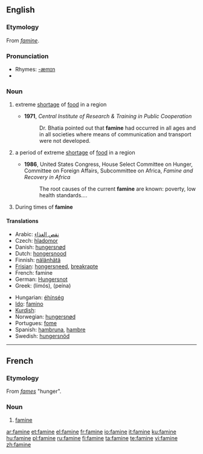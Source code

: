 ==English==

===Etymology===
From {{F.}} ''[[#French|famine]]''.

===Pronunciation===
*Rhymes: [[Rhymes:English:-æmɪn|-æmɪn]]
*{{audio|en-us-famine.ogg|Audio (US)}}

===Noun===
{{wikipedia}}
{{en-noun|s|-}}

# {{uncountable}} extreme [[shortage]] of [[food]] in a region
#*'''1971''', ''Central Institute of Research & Training in Public Cooperation''
#*:Dr. Bhatia pointed out that '''famine''' had occurred in all ages and in all societies where means of communication and transport were not developed.
# {{countable}} a period of extreme [[shortage]] of [[food]] in a region
#*'''1986''', United States Congress, House Select Committee on Hunger, Committee on Foreign Affairs, Subcommittee on Africa, ''Famine and Recovery in Africa''
#*:The root causes of the current '''famine''' are known: poverty, low health standards....
# During times of '''famine'''

====Translations====

{{trans-top|extreme shortage of food in a region}}
*Arabic: [[نقص الغذاء]]
*Czech: [[hladomor]] {{m}}
*Danish: [[hungersnød]] {{c}}
*Dutch: [[hongersnood]] {{m}}
*Finnish: [[nälänhätä]]
*[[Frisian]]: [[hongersneed]], [[breakrapte]]
*French: famine {{f}}
*German: [[Hungersnot]] {{f}}
*Greek: {{t|el|λιμός|m|}} (limós), {{t|el|πείνα|f|}} (peína)
{{trans-mid}}
*Hungarian: [[éhínség]]
*[[Ido]]: [[famino]]
*[[Kurdish]]: {{t|ku|xela}} {{f}}
*Norwegian: [[hungersnød]] {{m}}
*Portugues: [[fome]] {{f}}
*Spanish: [[hambruna]], [[hambre]]
*Swedish: [[hungersnöd]]
{{trans-bottom}}

{{trans-top|a period of extreme shortage of food in a region}}
{{trans-mid}}
{{trans-bottom}}

----

==French==

===Etymology===
From {{L.}} ''[[fames]]'' "hunger".

===Noun===
{{fr-noun|f}}

# [[#Noun|famine]]

[[ar:famine]]
[[et:famine]]
[[el:famine]]
[[fr:famine]]
[[io:famine]]
[[it:famine]]
[[ku:famine]]
[[hu:famine]]
[[pl:famine]]
[[ru:famine]]
[[fi:famine]]
[[ta:famine]]
[[te:famine]]
[[vi:famine]]
[[zh:famine]]